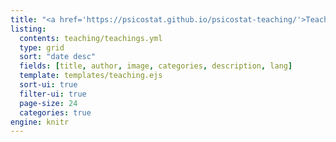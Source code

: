---
title: "<a href='https://psicostat.github.io/psicostat-teaching/'>Teachings & Workshops</a>"
listing:
  contents: teaching/teachings.yml
  type: grid
  sort: "date desc"
  fields: [title, author, image, categories, description, lang]
  template: templates/teaching.ejs
  sort-ui: true
  filter-ui: true
  page-size: 24
  categories: true
engine: knitr
---

```{=html}
<link
  rel="stylesheet"
  href="https://cdn.jsdelivr.net/gh/lipis/flag-icons@7.3.2/css/flag-icons.min.css"
/>
```
